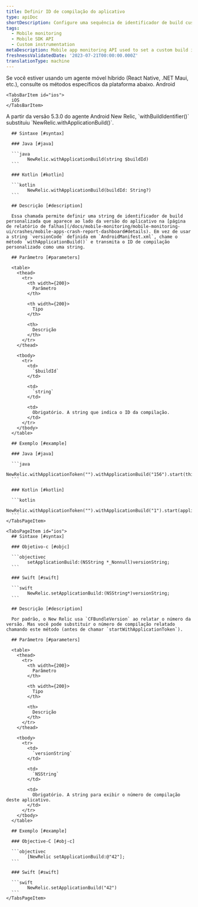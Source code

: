 ```yaml
---
title: Definir ID de compilação do aplicativo
type: apiDoc
shortDescription: Configure uma sequência de identificador de build customizada associada a uma interação.
tags:
  - Mobile monitoring
  - Mobile SDK API
  - Custom instrumentation
metaDescription: Mobile app monitoring API used to set a custom build identifier string that is associated with an interaction.
freshnessValidatedDate: '2023-07-21T00:00:00.000Z'
translationType: machine
---
```


<Callout variant="important">
  Se você estiver usando um agente móvel híbrido (React Native, .NET Maui, etc.), consulte os métodos específicos da plataforma abaixo.
</Callout>

<Tabs>
  <TabsBar>
    <TabsBarItem id="android">
      Android
    </TabsBarItem>

    <TabsBarItem id="ios">
      iOS
    </TabsBarItem>
  </TabsBar>

  <TabsPages>
    <TabsPageItem id="android">
      <Callout variant="important">
        A partir da versão 5.3.0 do agente Android New Relic, `withBuildIdentifier()` substituiu `NewRelic.withApplicationBuild()`.
      </Callout>

      ## Sintaxe [#syntax]

      ### Java [#java]

      ```java
            NewRelic.withApplicationBuild(string $buildId)
      ```

      ### Kotlin [#kotlin]

      ```kotlin
            NewRelic.withApplicationBuild(buildId: String?)
      ```

      ## Descrição [#description]

      Essa chamada permite definir uma string de identificador de build personalizada que aparece ao lado da versão do aplicativo na [página de relatório de falhas](/docs/mobile-monitoring/mobile-monitoring-ui/crashes/mobile-apps-crash-report-dashboard#details). Em vez de usar a string `versionCode` definida em `AndroidManifest.xml`, chame o método `withApplicationBuild()` e transmita o ID de compilação personalizado como uma string.

      ## Parâmetro [#parameters]

      <table>
        <thead>
          <tr>
            <th width={200}>
              Parâmetro
            </th>

            <th width={200}>
              Tipo
            </th>

            <th>
              Descrição
            </th>
          </tr>
        </thead>

        <tbody>
          <tr>
            <td>
              `$buildId`
            </td>

            <td>
              `string`
            </td>

            <td>
              Obrigatório. A string que indica o ID da compilação.
            </td>
          </tr>
        </tbody>
      </table>

      ## Exemplo [#example]

      ### Java [#java]

      ```java
            NewRelic.withApplicationToken("").withApplicationBuild("156").start(this.getApplication());
      ```

      ### Kotlin [#kotlin]

      ```kotlin
            NewRelic.withApplicationToken("").withApplicationBuild("1").start(applicationContext)
      ```
    </TabsPageItem>

    <TabsPageItem id="ios">
      ## Sintaxe [#syntax]

      ### Objetivo-c [#objc]

      ```objectivec
            setApplicationBuild:(NSString *_Nonnull)versionString;
      ```

      ### Swift [#swift]

      ```swift
            NewRelic.setApplicationBuild:(NSString*)versionString;
      ```

      ## Descrição [#description]

      Por padrão, o New Relic usa `CFBundleVersion` ao relatar o número da versão. Mas você pode substituir o número de compilação relatado chamando este método (antes de chamar `startWithApplicationToken`).

      ## Parâmetro [#parameters]

      <table>
        <thead>
          <tr>
            <th width={200}>
              Parâmetro
            </th>

            <th width={200}>
              Tipo
            </th>

            <th>
              Descrição
            </th>
          </tr>
        </thead>

        <tbody>
          <tr>
            <td>
              `versionString`
            </td>

            <td>
              `NSString`
            </td>

            <td>
              Obrigatório. A string para exibir o número de compilação deste aplicativo.
            </td>
          </tr>
        </tbody>
      </table>

      ## Exemplo [#example]

      ### Objective-C [#obj-c]

      ```objectivec
            [NewRelic setApplicationBuild:@"42"];
      ```

      ### Swift [#swift]

      ```swift
            NewRelic.setApplicationBuild("42")
      ```
    </TabsPageItem>
  </TabsPages>
</Tabs>